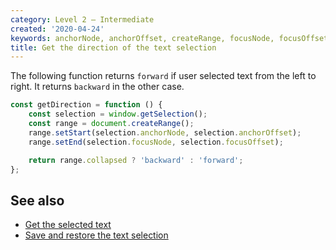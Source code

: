 ```yaml
---
category: Level 2 — Intermediate
created: '2020-04-24'
keywords: anchorNode, anchorOffset, createRange, focusNode, focusOffset, get selected text, range collapsed, setEnd, setStart, window getSelection
title: Get the direction of the text selection
---
```


The following function returns `forward` if user selected text from the left to right. It returns `backward` in the other case.

```js
const getDirection = function () {
    const selection = window.getSelection();
    const range = document.createRange();
    range.setStart(selection.anchorNode, selection.anchorOffset);
    range.setEnd(selection.focusNode, selection.focusOffset);

    return range.collapsed ? 'backward' : 'forward';
};
```

## See also

-   [Get the selected text](https://phuoc.ng/collection/html-dom/get-the-selected-text)
-   [Save and restore the text selection](https://phuoc.ng/collection/html-dom/save-and-restore-the-text-selection)
